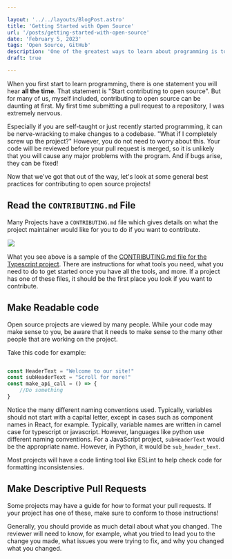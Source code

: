 ```yaml
---

layout: '../../layouts/BlogPost.astro'
title: 'Getting Started with Open Source'
url: '/posts/getting-started-with-open-source'
date: 'February 5, 2023'
tags: 'Open Source, GitHub'
description: 'One of the greatest ways to learn about programming is to work on real-life projects! In this guide, we will discuss the process of contributing to projects on GitHub.'
draft: true

---
```


When you first start to learn programming, there is one statement you will hear **all the time**. 
That statement is "Start contributing to open source". But for many of us, myself included,
contributing to open source can be daunting at first. My first time submitting a pull request to a
repository, I was extremely nervous.

Especially if you are self-taught or just recently started programming, it can be nerve-wracking to
make changes to a codebase. "What if I completely screw up the project?" However, you do not need to worry about this. Your code will be reviewed before
your pull request is merged, so it is unlikely that you will cause any major problems with the program. And if bugs arise, they can be fixed!

Now that we've got that out of the way, let's look at some general best practices for contributing to open source projects!

## Read the `CONTRIBUTING.md` File
Many Projects have a `CONTRIBUTING.md` file which gives details on what the 
project maintainer would like for you to do if you want to contribute.

<img style="max-width: 100%; border: 1px solid white;" src="/getting-started-with-open-source/typescript_contributing_sample.jpg" />

What you see above is a sample of the [CONTRIBUTING.md file for the Typescript project](https://github.com/microsoft/TypeScript/blob/main/CONTRIBUTING.md).
There are instructions for what tools you need, what you need to do to get started once you have all the tools, and more. If a project
has one of these files, it should be the first place you look if you want to contribute.

## Make Readable code
Open source projects are viewed by many people. While your code may make sense to you, be aware that it needs to make sense to the
many other people that are working on the project.

Take this code for example:
``` typescript

const HeaderText = "Welcome to our site!"
const subHeaderText = "Scroll for more!"
const make_api_call = () => {
    //Do something
}

```

Notice the many different naming conventions used. Typically, variables should not start with a capital letter, except in cases such
as component names in React, for example. Typically, variable names are written in camel case for typescript or javascript. However, languages like python use
different naming conventions. For a JavaScript project, `subHeaderText` would be the appropriate name. However, in Python, it would be `sub_header_text`.

Most projects will have a code linting tool like ESLint to help check code for formatting inconsistensies.

## Make Descriptive Pull Requests
Some projects may have a guide for how to format your pull requests. If your project has one of these, make sure to conform to those instructions!

Generally, you should provide as much detail about what you changed. The reviewer will need to know, for example, what you tried to lead you to the change you made,
what issues you were trying to fix, and why you changed what you changed.